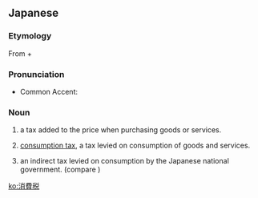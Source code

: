 ==Japanese==
{{ja-kanjitab|しょう|ひ|ぜい|yomi=on}}

===Etymology===
From {{ja-r|消費|しょうひ|gloss=[[consumption]]}} + {{ja-r|税|ぜい|gloss=[[tax]]}}

===Pronunciation===
* Common Accent: {{ja-accent-common|nakadaka|しょ|うひ|ぜい|shòúhízèì}}

===Noun===
{{ja-noun|しょうひぜい}}
# a tax added to the price when purchasing goods or services.
# {{lb|ja|economics|sort=しょうひぜい}} [[consumption tax]], a tax levied on consumption of goods and services.
# {{lb|ja|legal|sort=しょうひぜい}} an indirect tax levied on consumption by the Japanese national government. (compare {{ja-r|地方消費税|ちほう しょうひぜい|gloss=local consumption tax}})

[[ko:消費税]]